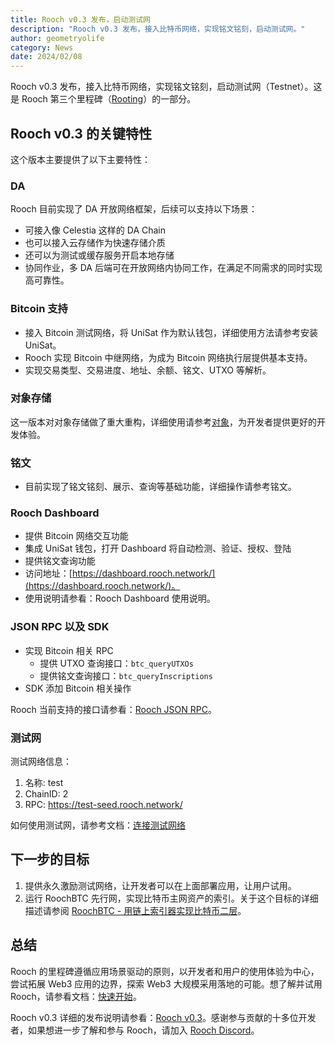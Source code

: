 ```yaml
---
title: Rooch v0.3 发布，启动测试网
description: "Rooch v0.3 发布，接入比特币网络，实现铭文铭刻，启动测试网。"
author: geometryolife
category: News
date: 2024/02/08
---
```



<PostHeader />

Rooch v0.3 发布，接入比特币网络，实现铭文铭刻，启动测试网（Testnet）。这是 Rooch 第三个里程碑（[Rooting](/learn/miscellaneous/roadmap)）的一部分。

## Rooch v0.3 的关键特性

这个版本主要提供了以下主要特性：

### DA

Rooch 目前实现了 DA 开放网络框架，后续可以支持以下场景：

* 可接入像 Celestia 这样的 DA Chain
* 也可以接入云存储作为快速存储介质
* 还可以为测试或缓存服务开启本地存储
* 协同作业，多 DA 后端可在开放网络内协同工作，在满足不同需求的同时实现高可靠性。

### Bitcoin 支持

* 接入 Bitcoin 测试网络，将 UniSat 作为默认钱包，详细使用方法请参考安装 UniSat。
* Rooch 实现 Bitcoin 中继网络，为成为 Bitcoin 网络执行层提供基本支持。
* 实现交易类型、交易进度、地址、余额、铭文、UTXO 等解析。

### 对象存储

这一版本对对象存储做了重大重构，详细使用请参考[对象](../learn/core-concepts/objects/object.zh-CN.mdx)，为开发者提供更好的开发体验。

### 铭文

* 目前实现了铭文铭刻、展示、查询等基础功能，详细操作请参考铭文。

### Rooch Dashboard

* 提供 Bitcoin 网络交互功能
* 集成 UniSat 钱包，打开 Dashboard 将自动检测、验证、授权、登陆
* 提供铭文查询功能
* 访问地址：[https://dashboard.rooch.network/](https://dashboard.rooch.network/)。
* 使用说明请参看：Rooch Dashboard 使用说明。

### JSON RPC 以及 SDK

* 实现 Bitcoin 相关 RPC
  * 提供 UTXO 查询接口：`btc_queryUTXOs`
  * 提供铭文查询接口：`btc_queryInscriptions`
* SDK 添加 Bitcoin 相关操作

Rooch 当前支持的接口请参看：[Rooch JSON RPC](../build/reference/rpc/json-rpc.zh-CN.mdx)。

### 测试网

测试网络信息：

1. 名称: test
2. ChainID: 2
3. RPC: https://test-seed.rooch.network/

如何使用测试网，请参考文档：[连接测试网络](../build/getting-started/connect-to-rooch/connect-testnet.zh-CN.mdx)

## 下一步的目标

1. 提供永久激励测试网络，让开发者可以在上面部署应用，让用户试用。
2. 运行 RoochBTC 先行网，实现比特币主网资产的索引。关于这个目标的详细描述请参阅 [RoochBTC - 用链上索引器实现比特币二层](https://rooch.network/zh-CN/blog/rooch-btc)。

## 总结

Rooch 的里程碑遵循应用场景驱动的原则，以开发者和用户的使用体验为中心，尝试拓展 Web3 应用的边界，探索 Web3 大规模采用落地的可能。想了解并试用 Rooch，请参看文档：[快速开始](../build/tutorial/counter.zh-CN.mdx)。

Rooch v0.3 详细的发布说明请参看：[Rooch v0.3](https://github.com/rooch-network/rooch/releases/tag/v0.3)。感谢参与贡献的十多位开发者，如果想进一步了解和参与 Rooch，请加入 [Rooch Discord](https://discord.gg/rooch)。
